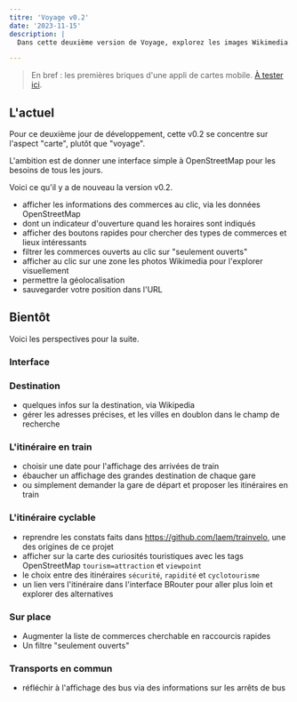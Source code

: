 ```yaml
---
titre: 'Voyage v0.2'
date: '2023-11-15'
description: |
  Dans cette deuxième version de Voyage, explorez les images Wikimedia d'un environ, cliquez sur les commerces pour afficher les informations OpenStreetMap, et accéder aux commerces fréquemment utiles en un clic.

---
```


> En bref : les premières briques d'une appli de cartes mobile. [À tester ici](/voyage).

## L'actuel

Pour ce deuxième jour de développement, cette v0.2 se concentre sur l'aspect "carte", plutôt que "voyage". 

L'ambition est de donner une interface simple à OpenStreetMap pour les besoins de tous les jours.

Voici ce qu'il y a de nouveau la version v0.2.

- afficher les informations des commerces au clic, via les données OpenStreetMap
- dont un indicateur d'ouverture quand les horaires sont indiqués
- afficher des boutons rapides pour chercher des types de commerces et lieux intéressants
- filtrer les commerces ouverts au clic sur "seulement ouverts"
- afficher au clic sur une zone les photos Wikimedia pour l'explorer visuellement
- permettre la géolocalisation 
- sauvegarder votre position dans l'URL


## Bientôt

Voici les perspectives pour la suite. 

### Interface

### Destination 

- quelques infos sur la destination, via Wikipedia 
- gérer les adresses précises, et les villes en doublon dans le champ de recherche 

### L'itinéraire en train 

- choisir une date pour l'affichage des arrivées de train
- ébaucher un affichage des grandes destination de chaque gare
- ou simplement demander la gare de départ et proposer les itinéraires en train

### L'itinéraire cyclable

- reprendre les constats faits dans https://github.com/laem/trainvelo, une des origines de ce projet
- afficher sur la carte des curiosités touristiques avec les tags OpenStreetMap `tourism=attraction` et `viewpoint`
- le choix entre des itinéraires `sécurité`, `rapidité` et `cyclotourisme`
- un lien vers l'itinéraire dans l'interface BRouter pour aller plus loin et explorer des alternatives

### Sur place

- Augmenter la liste de commerces cherchable en raccourcis rapides
- Un filtre "seulement ouverts" 


### Transports en commun 

- réfléchir à l'affichage des bus via des informations sur les arrêts de bus


